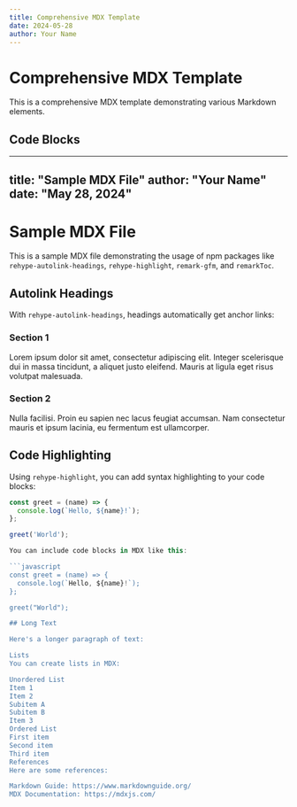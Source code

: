 ```yaml
---
title: Comprehensive MDX Template
date: 2024-05-28
author: Your Name
---
```


# Comprehensive MDX Template

This is a comprehensive MDX template demonstrating various Markdown elements.

## Code Blocks

---
title: "Sample MDX File"
author: "Your Name"
date: "May 28, 2024"
---

# Sample MDX File

This is a sample MDX file demonstrating the usage of npm packages like `rehype-autolink-headings`, `rehype-highlight`, `remark-gfm`, and `remarkToc`.

## Autolink Headings

With `rehype-autolink-headings`, headings automatically get anchor links:

### Section 1

Lorem ipsum dolor sit amet, consectetur adipiscing elit. Integer scelerisque dui in massa tincidunt, a aliquet justo eleifend. Mauris at ligula eget risus volutpat malesuada.

### Section 2

Nulla facilisi. Proin eu sapien nec lacus feugiat accumsan. Nam consectetur mauris et ipsum lacinia, eu fermentum est ullamcorper.

## Code Highlighting

Using `rehype-highlight`, you can add syntax highlighting to your code blocks:

```javascript
const greet = (name) => {
  console.log(`Hello, ${name}!`);
};

greet('World');

You can include code blocks in MDX like this:

```javascript
const greet = (name) => {
  console.log(`Hello, ${name}!`);
};

greet("World");

## Long Text

Here's a longer paragraph of text:

Lists
You can create lists in MDX:

Unordered List
Item 1
Item 2
Subitem A
Subitem B
Item 3
Ordered List
First item
Second item
Third item
References
Here are some references:

Markdown Guide: https://www.markdownguide.org/
MDX Documentation: https://mdxjs.com/
